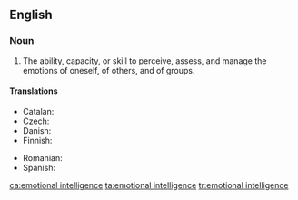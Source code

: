 ==English==
{{wikipedia}}

===Noun===
{{en-noun|-}}

# {{lb|en|psychology}} The ability, capacity, or skill to perceive, assess, and manage the emotions of oneself, of others, and of groups.

====Translations====
{{trans-top|ability}}
* Catalan: {{t+|ca|intel·ligència emocional|f}}
* Czech: {{t|cs|emoční inteligence|f}}
* Danish: {{t|da|følelsesmæssig intelligens|c}}
* Finnish: {{t|fi|tunneäly}}
{{trans-mid}}
* Romanian: {{t|ro|inteligență emoțională|f}}
* Spanish: {{t+|es|inteligencia emocional|f}}
{{trans-bottom}}

[[ca:emotional intelligence]]
[[ta:emotional intelligence]]
[[tr:emotional intelligence]]